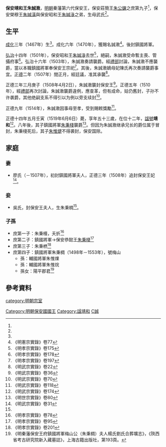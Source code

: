 {{東亞男性歷史人物
| 名稱=保安靖和王朱誠漖
| 身份=明朝宗室<br>秦藩保安王
| 姓=朱
| 名=誠漖
| 字=
| 封爵=[[郡王|郡王]]
| 封號=保安
| 封地=[[西安|西安]]
| 乳名=
| 小字=
| 别號=
| 其他名號=
| 出生年=1467年
| 逝世年=1519年
| 諡號=靖和
| 墳墓=
| 父親=保安莊簡王[[朱公鋉|朱公鋉]]
| 母親=武氏
| 元配=
| 繼妃=
| 側室=
| 元配之父=
| 元配之母=
| 繼室之父=
| 繼室之母=
| 嫡兄弟=
| 嫡姊妹=
| 庶兄弟=
| 庶姊妹=
| 同胞兄弟=
| 同胞姊妹=
| 異母兄弟=保安榮穆王[[朱誠潢|朱誠潢]]、保安昭和王[[朱誠淥|朱誠淥]]
| 異母姊妹=
| 嫡子=
| 嫡女=
| 庶子=
| 庶女=
| 注釋=
|}}

'''保安靖和王朱誠漖'''{{BD|1467年||1519年|6月6日|catIdx=Z朱}}，[[明朝|明朝]]秦藩第六代保安王，保安莊簡王[[朱公鋉|朱公鋉]]之庶第九子<ref name=w174/>，保安榮穆王[[朱誠潢|朱誠潢]]與保安昭和王[[朱誠淥|朱誠淥]]之弟，生母武氏<ref name=w174/>。

== 生平 ==
[[成化|成化]]三年（1467年）生<ref name=w174/>。成化六年（1470年），獲賜名誠漖<ref>《明憲宗實錄》卷77</ref>。後封鎮國將軍。

[[弘治_(明朝)|弘治]]十四年（1501年），保安昭和王[[朱誠淥|朱誠淥]]去世<ref>《明孝宗實錄》卷175</ref>，絕嗣，朱誠漖受命暫主喪、管攝府事<ref>《明孝宗實錄》卷178</ref>。弘治十六年（1503年），朱誠漖奏請襲爵。經[[禮部|禮部]]討論，朱誠漖不應襲爵，當以本職鎮國將軍奉保安王宗祀<ref>《明孝宗實錄》卷197</ref>。其後，朱誠漖嫡母妃陳氏再次奏請襲爵事宜。[[正德_(明朝)|正德]]二年（1507年）閏正月，經廷議，准其承襲<ref>《明武宗實錄》卷22</ref>。

正德三年三月庚子（1508年4月2日），朱誠漖襲封保安王<ref>《明武宗實錄》卷36</ref>。正德五年（1510年），經[[禮部|禮部]]再次討論，朱誠漖襲爵違例，應查革，但有成命，姑仍舊封，子孙不许袭爵，其他绝嗣支系不得引以为例以旁支续封<ref>《明武宗實錄》卷70</ref>。

正德九年（1514年），朱誠漖因事母至孝，受到賜敕獎勵<ref>《明武宗實錄》卷118</ref>。

正德十四年五月壬寅（1519年6月6日）薨，享年五十三歲，在位十二年，[[諡號|諡號]]'''靖和'''<ref name=w174>《明武宗實錄》卷174</ref>。八年後，其子鎮國將軍[[朱秉棧|朱秉棧]]襲爵<ref>《明世宗實錄》卷80</ref>。但因为朱誠漖继承兄长的爵位属于冒封，朱秉棧死后，其子[[朱惟煡|朱惟煡]]不得袭封，保安国除。

== 家庭 ==
===妻===
*廖氏（－1507年），初封鎮國將軍夫人，正德三年（1508年）追封保安王妃<ref>《明武宗實錄》卷31</ref>。

===妾===
*吳氏，封保安王夫人，生朱秉椆<ref name=bz/>。

===子孫===
*庶第一子：朱秉榗，夭折<ref>《明孝宗實錄》卷78</ref>
*庶第二子：鎮國將軍→保安恭懿王[[朱秉棧|朱秉棧]]<ref>《明孝宗實錄》卷95</ref>
*庶第三子：朱秉橪<ref>《明孝宗實錄》卷201</ref>
*庶第四子：鎮國將軍朱秉椆（1498年－1553年），號梅山
**孫：輔國將軍朱惟㷄
**孫：輔國將軍朱惟烷
**孫女：陽平郡君<ref name=bz>《明秦藩保安王府鎮國將軍梅山公（朱秉椆）夫人楊氏劉氏合葬壙志》，《陝西省考古研究院新入藏墓誌》，上海古籍出版社，第193頁。</ref>

== 參考資料 ==
{{Reflist|2}}

{{s-start}}
{{s-before|兄昭和王[[朱誠淥|朱誠淥]]}}
{{s-ttl|title=[[明朝藩王列表_(秦王系)#保安國|明保安國國王]]|years=1508年－1519年}}
{{s-aft|after=子恭懿王[[朱秉棧|朱秉棧]]}}
{{end}}

[[category:明朝宗室|category:明朝宗室]]
[[Category:明朝保安國國王|Category:明朝保安國國王]]
[[Category:諡靖和|Category:諡靖和]]
[[Category:朱姓|C誠]]